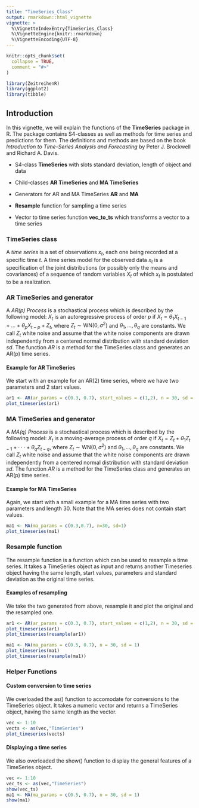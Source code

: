 ```yaml
---
title: "TimeSeries_Class"
output: rmarkdown::html_vignette
vignette: >
  %\VignetteIndexEntry{TimeSeries_Class}
  %\VignetteEngine{knitr::rmarkdown}
  %\VignetteEncoding{UTF-8}
---
```


```r
knitr::opts_chunk$set(
  collapse = TRUE,
  comment = "#>"
)
```

```r
library(ZeitreihenR)
library(ggplot2)
library(tibble)
```

## Introduction

In this vignette, we will explain the functions of the **TimeSeries** package in R. The package contains S4-classes as well as methods for time series and predictions for them. The definitions and methods are based on the book *Introduction to Time-Series Analysis and Forecasting* by Peter J. Brockwell and Richard A. Davis.

-   S4-class **TimeSeries** with slots standard deviation, length of object and data

-   Child-classes **AR TimeSeries** and **MA TimeSeries**

-   Generators for AR and MA TimeSeries **AR** and **MA**

-   **Resample** function for sampling a time series

-   Vector to time series function **vec_to_ts** which transforms a vector to a time series

### TimeSeries class

A *time series* is a set of observations $x_t$, each one being recorded at a specific time $t$. A time series model for the observed data $x_t$ is a specification of the joint distributions (or possibly only the means and covariances) of a sequence of random variables $X_t$ of which $x_t$ is postulated to be a realization.

### AR TimeSeries and generator

A *AR(p) Process* is a stochastical process which is described by the following model: $X_t$ is an autoregressive process of order $p$ if $X_t = \theta_1 X_{t-1}+...+\theta_p X_{t-p} + Z_t$, where $Z_t \sim \text{WN}(0,\sigma^2)$ and $\theta_1,...,\theta_q$ are constants. We call $Z_t$ white noise and assume that the white noise components are drawn independently from a centered normal distribution with standard deviation *sd*. The function *AR* is a method for the TimeSeries class and generates an AR(p) time series.

#### Example for AR TimeSeries

We start with an example for an AR(2) time series, where we have two parameters and 2 start values.

```r
ar1 <- AR(ar_params = c(0.3, 0.7), start_values = c(1,2), n = 30, sd = 1) 
plot_timeseries(ar1) 
```

### MA TimeSeries and generator

A *MA(q) Process* is a stochastical process which is described by the following model: $X_t$ is a moving-average process of order $q$ if $X_t =Z_t +\theta_1Z_{t−1} +···+\theta_q Z_{t−q}$, where $Z_t \sim \text{WN}(0,\sigma^2)$ and $\theta_1,...,\theta_q$ are constants. We call $Z_t$ white noise and assume that the white noise components are drawn independently from a centered normal distribution with standard deviation *sd*. The function *AR* is a method for the TimeSeries class and generates an AR(p) time series.

#### Example for MA TimeSeries
Again, we start with a small example for a MA time series with two parameters and length 30. Note that the MA series does not contain start values. 
```r
ma1 <- MA(ma_params = c(0.3,0.7), n=30, sd=1)
plot_timeseries(ma1)
```
### Resample function
The resample function is a function which can be used to resample a time series. It takes a TimeSeries object as input and returns another Timeseries object having the same length, start values, parameters and standard deviation as the original time series.

#### Examples of resampling
We take the two generated from above, resample it and plot the original and the resampled one.
```r
ar1 <- AR(ar_params = c(0.3, 0.7), start_values = c(1,2), n = 30, sd = 1)
plot_timeseries(ar1)
plot_timeseries(resample(ar1))
```
```r
ma1 <- MA(ma_params = c(0.5, 0.7), n = 30, sd = 1)
plot_timeseries(ma1)
plot_timeseries(resample(ma1))
```

### Helper Functions
#### Custom conversion to time series
We overloaded the as() function to accomodate for conversions to the TimeSeries object. 
It takes a numeric vector and returns a TimeSeries object, having the same length as the vector.
```r
vec <- 1:10
vects <- as(vec,"TimeSeries")
plot_timeseries(vects)
```

#### Displaying a time series

We also overloaded the show() function to display the general features of a TimeSeries object. 
```r
vec <- 1:10
vec_ts <- as(vec,"TimeSeries")
show(vec_ts)
ma1 <- MA(ma_params = c(0.5, 0.7), n = 30, sd = 1)
show(ma1)

```
